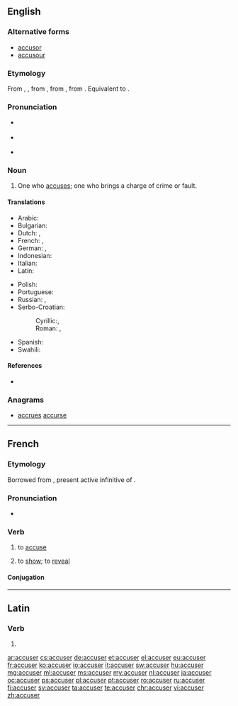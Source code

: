 ==English==
{{wikipedia|dab=accuser}}

===Alternative forms===
* [[accusor]]
* [[accusour]] {{qualifier|obsolete}}

===Etymology===
From {{etyl|enm|en}} {{term|acuser|lang=enm}}, {{term|accusour|lang=enm}}, from {{etyl|fro|en}} {{term|accusour|lang=fro}}, from {{etyl|la|en}} {{term|accusator|lang=la}}, from {{term|accusare|lang=la}}. Equivalent to {{suffix|accuse|er}}.

===Pronunciation===
* {{a|US}} {{IPA|/əˑˈkju.zɚ/}}
* {{a|UK}} {{IPA|/əˑˈkjuː.zə/}}
* {{rhymes|uːzə(ɹ)}}

===Noun===
{{en-noun}}

# One who [[accuse]]s; one who brings a charge of crime or fault.

====Translations====
{{trans-top|one who accuses}}
* Arabic: {{t|ar|متهم|m|alt=مُتّهِمم|tr=muttáhim|sc=Arab}}
* Bulgarian: {{t+|bg|обвинител|sc=Cyrl}}
* Dutch: {{t+|nl|aanklager|m}}, {{t|nl|beschuldiger|m}}
* French: {{t+|fr|accusateur|m}}, {{t+|fr|accusatrice|f}}
* German: {{t+|de|Ankläger|m}}, {{t+|de|Ankläger|f}}
* Indonesian: {{t+|id|tuduh|alt=menuduh}}
* Italian: {{t+|it|accusatore|m}}
* Latin: {{t|la|accusator|m}}
{{trans-mid}}
* Polish: {{t|pl|oskarżyciel}}
* Portuguese: {{t+|pt|acusador|m}}
* Russian: {{t+|ru|обвини́тель|m|sc=Cyrl}}, {{t+|ru|обвини́тельница|f|sc=Cyrl}}
* Serbo-Croatian:
*: Cyrillic:{{t|sh|тужилац|m|sc=Cyrl}}, {{t|sh|тужитељ|m|sc=Cyrl}}
*: Roman: {{t+|sh|tužilac|sc=Latn}}, {{t+|sh|tužitelj|m}}
* Spanish: {{t|es|acusador|m}}
* Swahili: {{t+|sw|mshtaki}}
{{trans-bottom}}

====References====
* {{R:Webster 1913}}

===Anagrams===
* [[accrues#English|accrues]] [[accurse#English|accurse]]

----

==French==

===Etymology===
Borrowed from {{etyl|la|fr}} {{term|accusare|accūsāre|lang=fr}}, present active infinitive of {{term/t|la|accūsō}}.

===Pronunciation===
* {{audio|Fr-accuser.ogg|audio|lang=fr}}

===Verb===
{{fr-verb}}

# {{context|transitive|lang=fr}} to [[accuse]]
# {{context|intransitive|formal|lang=fr}} to [[show]]; to [[reveal]]

====Conjugation====
{{fr-conj-er|accus|avoir}}

----

==Latin==

===Verb===
{{la-verb-form|accūser}}

# {{conjugation of|accūsō||1|s|pres|pass|sub|lang=la}}

[[ar:accuser]]
[[cs:accuser]]
[[de:accuser]]
[[et:accuser]]
[[el:accuser]]
[[eu:accuser]]
[[fr:accuser]]
[[ko:accuser]]
[[io:accuser]]
[[it:accuser]]
[[sw:accuser]]
[[hu:accuser]]
[[mg:accuser]]
[[ml:accuser]]
[[ms:accuser]]
[[my:accuser]]
[[nl:accuser]]
[[ja:accuser]]
[[oc:accuser]]
[[ps:accuser]]
[[pl:accuser]]
[[pt:accuser]]
[[ro:accuser]]
[[ru:accuser]]
[[fi:accuser]]
[[sv:accuser]]
[[ta:accuser]]
[[te:accuser]]
[[chr:accuser]]
[[vi:accuser]]
[[zh:accuser]]